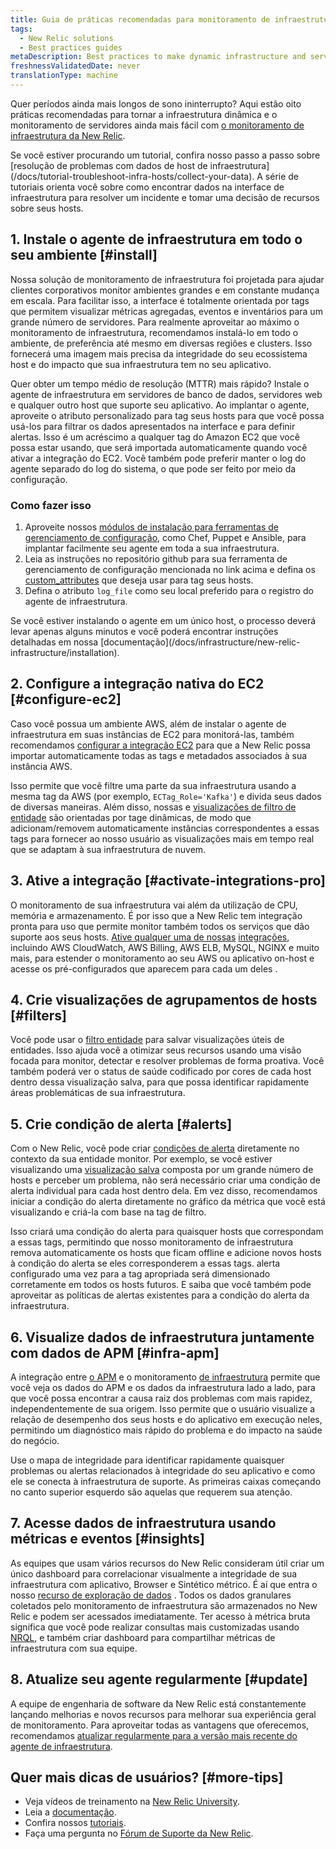 ```yaml
---
title: Guia de práticas recomendadas para monitoramento de infraestrutura
tags:
  - New Relic solutions
  - Best practices guides
metaDescription: Best practices to make dynamic infrastructure and server monitoring even easier with New Relic.
freshnessValidatedDate: never
translationType: machine
---
```


Quer períodos ainda mais longos de sono ininterrupto? Aqui estão oito práticas recomendadas para tornar a infraestrutura dinâmica e o monitoramento de servidores ainda mais fácil com [o monitoramento de infraestrutura da New Relic](https://newrelic.com/platform/infrastructure).

<Callout variant="tip">
  Se você estiver procurando um tutorial, confira nosso passo a passo sobre [resolução de problemas com dados de host de infraestrutura](/docs/tutorial-troubleshoot-infra-hosts/collect-your-data). A série de tutoriais orienta você sobre como encontrar dados na interface de infraestrutura para resolver um incidente e tomar uma decisão de recursos sobre seus hosts.
</Callout>

## 1. Instale o agente de infraestrutura em todo o seu ambiente [#install]

Nossa solução de monitoramento de infraestrutura foi projetada para ajudar clientes corporativos monitor ambientes grandes e em constante mudança em escala. Para facilitar isso, a interface é totalmente orientada por tags que permitem visualizar métricas agregadas, eventos e inventários para um grande número de servidores. Para realmente aproveitar ao máximo o monitoramento de infraestrutura, recomendamos instalá-lo em todo o ambiente, de preferência até mesmo em diversas regiões e clusters. Isso fornecerá uma imagem mais precisa da integridade do seu ecossistema host e do impacto que sua infraestrutura tem no seu aplicativo.

Quer obter um tempo médio de resolução (MTTR) mais rápido? Instale o agente de infraestrutura em servidores de banco de dados, servidores web e qualquer outro host que suporte seu aplicativo. Ao implantar o agente, aproveite o atributo personalizado para tag seus hosts para que você possa usá-los para filtrar os dados apresentados na interface e para definir alertas. Isso é um acréscimo a qualquer tag do Amazon EC2 que você possa estar usando, que será importada automaticamente quando você ativar a integração do EC2. Você também pode preferir manter o log do agente separado do log do sistema, o que pode ser feito por meio da configuração.

### Como fazer isso

1. Aproveite nossos [módulos de instalação para ferramentas de gerenciamento de configuração,](/docs/infrastructure/new-relic-infrastructure/config-management-tools) como Chef, Puppet e Ansible, para implantar facilmente seu agente em toda a sua infraestrutura.
2. Leia as instruções no repositório github para sua ferramenta de gerenciamento de configuração mencionada no link acima e defina os [custom\_attributes](/docs/infrastructure/new-relic-infrastructure/configuration/configure-infrastructure-agent#attributes) que deseja usar para tag seus hosts.
3. Defina o atributo `log_file` como seu local preferido para o registro do agente de infraestrutura.

<Callout variant="tip">
  Se você estiver instalando o agente em um único host, o processo deverá levar apenas alguns minutos e você poderá encontrar instruções detalhadas em nossa [documentação](/docs/infrastructure/new-relic-infrastructure/installation).
</Callout>

## 2. Configure a integração nativa do EC2 [#configure-ec2]

Caso você possua um ambiente AWS, além de instalar o agente de infraestrutura em suas instâncias de EC2 para monitorá-las, também recomendamos [configurar a integração EC2](/docs/infrastructure/infrastructure-integrations/amazon-integrations/aws-ec2-integration) para que a New Relic possa importar automaticamente todas as tags e metadados associados à sua instância AWS.

Isso permite que você filtre uma parte da sua infraestrutura usando a mesma tag da AWS (por exemplo, `ECTag_Role='Kafka'`) e divida seus dados de diversas maneiras. Além disso, nossas <InlinePopover type="alerts" />e [visualizações de filtro de entidade](/docs/new-relic-solutions/new-relic-one/core-concepts/search-filter-entities) são orientadas por tage dinâmicas, de modo que adicionam/removem automaticamente instâncias correspondentes a essas tags para fornecer ao nosso usuário as visualizações mais em tempo real que se adaptam à sua infraestrutura de nuvem.

## 3. Ative a integração [#activate-integrations-pro]

O monitoramento de sua infraestrutura vai além da utilização de CPU, memória e armazenamento. É por isso que a New Relic tem integração pronta para uso que permite monitor também todos os serviços que dão suporte aos seus hosts. [Ative qualquer uma de nossas](/docs/infrastructure-integrations-aws-configuration) [integrações](/docs/infrastructure-integrations-aws-configuration), incluindo AWS CloudWatch, AWS Billing, AWS ELB, MySQL, NGINX e muito mais, para estender o monitoramento ao seu AWS ou aplicativo on-host e acesse os <InlinePopover type="dashboards" />pré-configurados que aparecem para cada um deles .

## 4. Crie visualizações de agrupamentos de hosts [#filters]

Você pode usar o [filtro entidade](/docs/new-relic-solutions/new-relic-one/core-concepts/search-filter-entities) para salvar visualizações úteis de entidades. Isso ajuda você a otimizar seus recursos usando uma visão focada para monitor, detectar e resolver problemas de forma proativa. Você também poderá ver o status de saúde codificado por cores de cada host dentro dessa visualização salva, para que possa identificar rapidamente áreas problemáticas de sua infraestrutura.

## 5. Crie condição de alerta [#alerts]

Com o New Relic, você pode criar [condições de alerta](/docs/alerts/new-relic-alerts/getting-started/alerts-glossary#alert-condition) diretamente no contexto da sua entidade monitor. Por exemplo, se você estiver visualizando uma [visualização salva](/docs/new-relic-solutions/new-relic-one/core-concepts/search-filter-entities) composta por um grande número de hosts e perceber um problema, não será necessário criar uma condição de alerta individual para cada host dentro dela. Em vez disso, recomendamos iniciar a condição do alerta diretamente no gráfico da métrica que você está visualizando e criá-la com base na tag de filtro.

Isso criará uma condição do alerta para quaisquer hosts que correspondam a essas tags, permitindo que nosso monitoramento de infraestrutura remova automaticamente os hosts que ficam offline e adicione novos hosts à condição do alerta se eles corresponderem a essas tags. alerta configurado uma vez para a tag apropriada será dimensionado corretamente em todos os hosts futuros. E saiba que você também pode aproveitar as políticas de alertas existentes para a condição do alerta da infraestrutura.

## 6. Visualize dados de infraestrutura juntamente com dados de APM [#infra-apm]

A integração entre [o APM](/docs/apm/new-relic-apm/getting-started/welcome-new-relic-apm) e o monitoramento [de infraestrutura](/docs/infrastructure/new-relic-infrastructure/getting-started/welcome-new-relic-infrastructure) permite que você veja os dados do APM e os dados da infraestrutura lado a lado, para que você possa encontrar a causa raiz dos problemas com mais rapidez, independentemente de sua origem. Isso permite que o usuário visualize a relação de desempenho dos seus hosts e do aplicativo em execução neles, permitindo um diagnóstico mais rápido do problema e do impacto na saúde do negócio.

Use o mapa de integridade para identificar rapidamente quaisquer problemas ou alertas relacionados à integridade do seu aplicativo e como ele se conecta à infraestrutura de suporte. As primeiras caixas começando no canto superior esquerdo são aquelas que requerem sua atenção.

## 7. Acesse dados de infraestrutura usando métricas e eventos [#insights]

As equipes que usam vários recursos do New Relic consideram útil criar um único dashboard para correlacionar visualmente a integridade de sua infraestrutura com aplicativo, Browser e Sintético métrico. É aí que entra o nosso [recurso de exploração de dados](/docs/query-your-data/explore-query-data/data-explorer/introduction-data-explorer) . Todos os dados granulares coletados pelo monitoramento de infraestrutura são armazenados no New Relic e podem ser acessados imediatamente. Ter acesso à métrica bruta significa que você pode realizar consultas mais customizadas usando [NRQL](/docs/insights/nrql-new-relic-query-language/using-nrql/introduction-nrql), e também criar dashboard para compartilhar métricas de infraestrutura com sua equipe.

## 8. Atualize seu agente regularmente [#update]

A equipe de engenharia de software da New Relic está constantemente lançando melhorias e novos recursos para melhorar sua experiência geral de monitoramento. Para aproveitar todas as vantagens que oferecemos, recomendamos [atualizar regularmente para a versão mais recente do agente de infraestrutura](/docs/infrastructure/install-configure-manage-infrastructure/update-or-uninstall/update-infrastructure-agent).

## Quer mais dicas de usuários? [#more-tips]

* Veja vídeos de treinamento na [New Relic University](https://learn.newrelic.com/).
* Leia a [documentação](/docs/infrastructure).
* Confira nossos [tutoriais](https://newrelic.com/resources/tutorials).
* Faça uma pergunta no [Fórum de Suporte da New Relic](https://discuss.newrelic.com/).